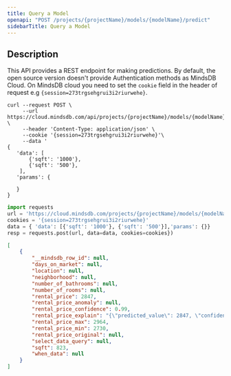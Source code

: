 ```yaml
---
title: Query a Model
openapi: "POST /projects/{projectName}/models/{modelName}/predict"
sidebarTitle: Query a Model
---
```



## Description

This API provides a REST endpoint for making predictions. 
<Note>
By default, the open source version doesn't provide Authentication methods as MindsDB Cloud. 
On MindsDB cloud you need to set the `cookie` field in the header of request e.g  `{session=273trgsehgrui3i2riurwehe}`. 
</Note>

<RequestExample>

```shell Shell
curl --request POST \
     --url https://cloud.mindsdb.com/api/projects/{projectName}/models/{modelName}/predict \
     --header 'Content-Type: application/json' \
     --cookie '{session=273trgsehgrui3i2riurwehe}'\
     --data '
{
   'data': [
       {'sqft': '1000'},
       {'sqft': '500'},
    ],
   'params': {

   }
}
```


```python Python
import requests
url = 'https://cloud.mindsdb.com/projects/{projectName}/models/{modelName}/predict'
cookies = '{session=273trgsehgrui3i2riurwehe}'
data = { 'data': [{'sqft': '1000'}, {'sqft': '500'}],'params': {}}
resp = requests.post(url, data=data, cookies=cookies})
```

</RequestExample>

<ResponseExample>

```json Response
[
    {
        "__mindsdb_row_id": null,
        "days_on_market": null,
        "location": null,
        "neighborhood": null,
        "number_of_bathrooms": null,
        "number_of_rooms": null,
        "rental_price": 2847,
        "rental_price_anomaly": null,
        "rental_price_confidence": 0.99,
        "rental_price_explain": "{\"predicted_value\": 2847, \"confidence\": 0.99, \"anomaly\": null, \"truth\": null, \"confidence_lower_bound\": 2730, \"confidence_upper_bound\": 2964}",
        "rental_price_max": 2964,
        "rental_price_min": 2730,
        "rental_price_original": null,
        "select_data_query": null,
        "sqft": 823,
        "when_data": null
    }
]
```

</ResponseExample>
